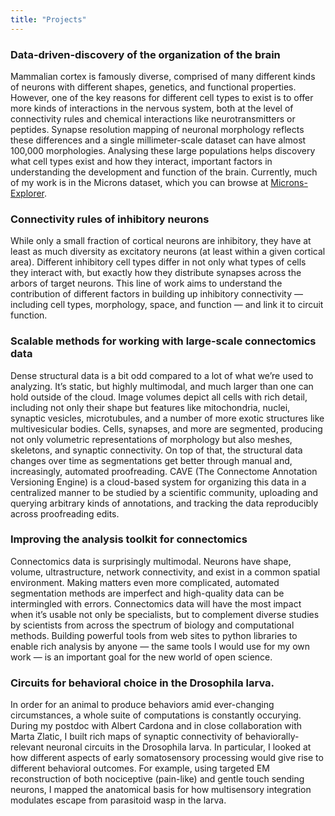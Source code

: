 ```yaml
---
title: "Projects"
---
```


### Data-driven-discovery of the organization of the brain

Mammalian cortex is famously diverse, comprised of many different kinds of neurons with different shapes, genetics, and functional properties.
However, one of the key reasons for different cell types to exist is to offer more kinds of interactions in the nervous system, both at the level of connectivity rules and chemical interactions like neurotransmitters or peptides.
Synapse resolution mapping of neuronal morphology reflects these differences and a single millimeter-scale dataset can have almost 100,000 morphologies.
Analysing these large populations helps discovery what cell types exist and how they interact, important factors in understanding the development and function of the brain.
Currently, much of my work is in the Microns dataset, which you can browse at [Microns-Explorer](https://www.microns-explorer.org).

### Connectivity rules of inhibitory neurons

While only a small fraction of cortical neurons are inhibitory, they have at least as much diversity as excitatory neurons (at least within a given cortical area). 
Different inhibitory cell types differ in not only what types of cells they interact with, but exactly how they distribute synapses across the arbors of target neurons.
This line of work aims to understand the contribution of different factors in building up inhibitory connectivity --- including cell types, morphology, space, and function --- and link it to circuit function.

### Scalable methods for working with large-scale connectomics data

Dense structural data is a bit odd compared to a lot of what we're used to analyzing. It's static, but highly multimodal, and much larger than one can hold outside of the cloud.
Image volumes depict all cells with rich detail, including not only their shape but features like mitochondria, nuclei, synaptic vesicles, microtubules, and a number of more exotic structures like multivesicular bodies.
Cells, synapses, and more are segmented, producing not only volumetric representations of morphology but also meshes, skeletons, and synaptic connectivity.
On top of that, the structural data changes over time as segmentations get better through manual and, increasingly,
automated proofreading.
CAVE (The Connectome Annotation Versioning Engine) is a cloud-based system for organizing this data in a centralized manner to be studied by a scientific community, uploading and querying arbitrary kinds of annotations, and tracking the data reproducibly across proofreading edits.

### Improving the analysis toolkit for connectomics

Connectomics data is surprisingly multimodal.
Neurons have shape, volume, ultrastructure, network connectivity, and exist in a common spatial environment.
Making matters even more complicated, automated segmentation methods are imperfect and high-quality data can be intermingled with errors.
Connectomics data will have the most impact when it's usable not only be specialists, but to complement diverse studies by scientists from across the spectrum of biology and computational methods.
Building powerful tools from web sites to python libraries to enable rich analysis by anyone — the same tools I would use for my own work — is an important goal for the new world of open science.

### Circuits for behavioral choice in the Drosophila larva.

In order for an animal to produce behaviors amid ever-changing circumstances, a whole suite of computations is
constantly occurying.
During my postdoc with Albert Cardona and in close collaboration with Marta Zlatic, I built rich maps of synaptic connectivity of behaviorally-relevant neuronal circuits in the Drosophila larva.
In particular, I looked at how different aspects of early somatosensory processing would give rise to different behavioral outcomes.
For example, using targeted EM reconstruction of both nociceptive (pain-like) and gentle touch sending neurons, I mapped the anatomical basis for how multisensory integration modulates escape from parasitoid wasp in the larva.